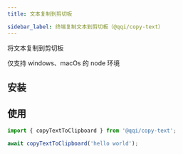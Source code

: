 ```yaml
---
title: 文本复制到剪切板

sidebar_label: 终端复制文本到剪切板（@qqi/copy-text）
---
```


<PackageInfo packageName="@qqi/copy-text" githubRepoName="qqi" />

将文本复制到剪切板

仅支持 windows、macOs 的 node 环境

## 安装

<InstallInfo name="@qqi/copy-text" dev />

## 使用

```ts
import { copyTextToClipboard } from '@qqi/copy-text';

await copyTextToClipboard('hello world');
```
